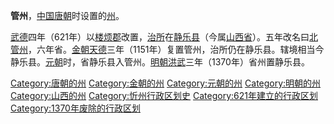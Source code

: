 '''管州'''，[[中国|中国]][[唐朝|唐朝]]时设置的[[州|州]]。

[[武德|武德]]四年（621年）以[[楼烦郡_(隋朝)|楼烦郡]]改置，[[治所|治所]]在[[静乐县|静乐县]]（今属[[山西省|山西省]]）。五年改名曰[[北管州|北管州]]，六年省。[[金朝|金朝]][[天德_(金朝)|天德]]三年（1151年）复置管州，治所仍在静乐县。辖境相当今静乐县。[[元朝|元朝]]时，省静乐县入管州。[[明朝|明朝]][[洪武|洪武]]三年（1370年）省州置静乐县。 

{{金朝行政区划|nocat}}
{{山西行政区划小作品}}
{{DEFAULTSORT:G}}
[[Category:唐朝的州|Category:唐朝的州]]
[[Category:金朝的州|Category:金朝的州]]
[[Category:元朝的州|Category:元朝的州]]
[[Category:明朝的州|Category:明朝的州]]
[[Category:山西的州|Category:山西的州]]
[[Category:忻州行政区划史|Category:忻州行政区划史]]
[[Category:621年建立的行政区划|Category:621年建立的行政区划]]
[[Category:1370年废除的行政区划|Category:1370年废除的行政区划]]
